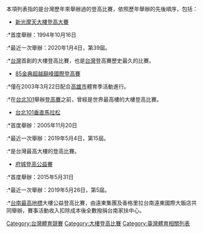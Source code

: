 本項列表指的是台灣歷年來舉辦過的登高比賽，依照歷年舉辦的先後順序，包括：
<!-- 注释: [[File:SKL_Run_Up_Lion.svg|65px]] -->
*[[新光摩天大樓登高大賽|新光摩天大樓登高大賽]]
:*首度舉辦：1994年10月16日
:*最近一次舉辦：2020年1月4日，第39屆。
:*[[台灣|台灣]]首創的大樓登高比賽，也是[[台灣|台灣]]登高賽歷史最久的比賽。
*[[85金典超越巔峰國際登高賽|85金典超越巔峰國際登高賽]]
:*僅在2003年3月22日配合[[高雄市|高雄市]]體育季活動進行。
:*在[[台北101|台北101]]舉辦[[台北101垂直馬拉松|登高賽]]之前，曾經是世界最高樓的大樓登高比賽。
*[[台北101垂直馬拉松|台北101垂直馬拉松]]
:*首度舉辦：2005年11月20日
:*最近一次舉辦：2019年5月4日，第15屆。
:*是台灣最高大樓的登高比賽。
*[[府城登高公益賽|府城登高公益賽]]
:*首度舉辦：2015年5月31日
:*最近一次舉辦：2019年5月26日，第5屆。
:*[[台南最高地標|台南最高地標]]大樓公益登高比賽，由遠東集團及香格里拉台南遠東國際大飯店共同舉辦，賽事活動收入扣除成本後全數撥捐台南家扶中心。


[[Category:台灣體育競賽|Category:台灣體育競賽]]
[[Category:大樓登高比賽|Category:大樓登高比賽]]
[[Category:臺灣體育相關列表|Category:臺灣體育相關列表]]